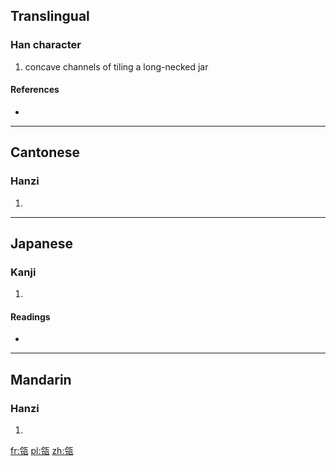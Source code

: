 ==Translingual==

===Han character===
{{Han char|rn=98|rad=瓦|as=05|sn=10|four=8121<sub>7</sub>|canj=人戈一女弓 (OIMVN)}}

# concave channels of tiling a long-necked jar

====References====
* {{Han ref|kx=0748.230|dkj=21471|dj=1157.140|hdz=21423.140|uh=74F4|ud=29940|bh=D2BE|bd=53950}}

----

==Cantonese==

===Hanzi===
{{yue-hanzi|jyut=|y=ling4}}

# {{defn|Cantonese|sort=瓦05}}

----

==Japanese==

===Kanji===
{{ja-kanji|grade=|rs=瓦05}}

# {{defn|Japanese|sort=瓦05}}

====Readings====
* {{ja-readings|on=[[りい]] (rii), [[りょう]] (ryō)|kun=[[かめ]] (kame)|nanori=}}

----

==Mandarin==

===Hanzi===
{{cmn-hanzi|pin=[[líng]] ([[ling2]])|wg=ling<sup>2</sup>}}

# {{defn|Mandarin|sort=瓦05}}

[[fr:瓴]]
[[pl:瓴]]
[[zh:瓴]]